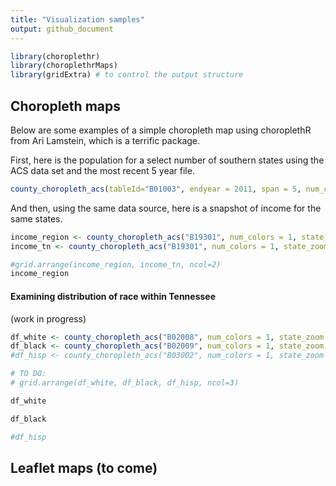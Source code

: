 ```yaml
---
title: "Visualization samples"
output: github_document
---
```


``` r
library(choroplethr)
library(choroplethrMaps)
library(gridExtra) # to control the output structure
```

## Choropleth maps

Below are some examples of a simple choropleth map using choroplethR from Ari Lamstein, which is a terrific package.

First, here is the population for a select number of southern states using the ACS data set and the most recent 5 year file.
```r
county_choropleth_acs(tableId="B01003", endyear = 2011, span = 5, num_colors = 1, state_zoom = c("tennessee", "georgia", "alabama", "mississippi"))
```

And then, using the same data source, here is a snapshot of income for the same states.
```r
income_region <- county_choropleth_acs("B19301", num_colors = 1, state_zoom = c("tennessee", "georgia", "alabama", "mississippi") )
income_tn <- county_choropleth_acs("B19301", num_colors = 1, state_zoom = "tennessee")

#grid.arrange(income_region, income_tn, ncol=2)
income_region
```

#### Examining distribution of race within Tennessee

(work in progress)

```r
df_white <- county_choropleth_acs("B02008", num_colors = 1, state_zoom = "tennessee")
df_black <- county_choropleth_acs("B02009", num_colors = 1, state_zoom = "tennessee")
#df_hisp <- county_choropleth_acs("B03002", num_colors = 1, state_zoom = "tennessee")

# TO DO:
# grid.arrange(df_white, df_black, df_hisp, ncol=3)

df_white

df_black

#df_hisp

```


## Leaflet maps (to come)



